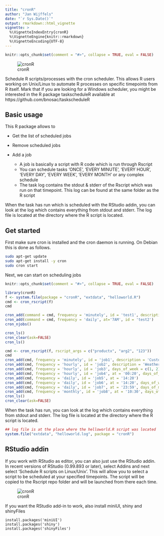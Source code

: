 ```yaml
---
title: "cronR"
author: "Jan Wijffels"
date: "`r Sys.Date()`"
output: rmarkdown::html_vignette
vignette: >
  %\VignetteIndexEntry{cronR}
  %\VignetteEngine{knitr::rmarkdown}
  %\VignetteEncoding{UTF-8}
---
```


```r
knitr::opts_chunk$set(comment = "#>", collapse = TRUE, eval = FALSE)
```

![cronR](cronR-logo.png) 

Schedule R scripts/processes with the cron scheduler. This allows R users working on Unix/Linux to automate R processes on specific timepoints from R itself.
Mark that if you are looking for a Windows scheduler, you might be interested in the R package taskscheduleR available at
https://github.com/bnosac/taskscheduleR


Basic usage
-----------

This R package allows to 

* Get the list of scheduled jobs
* Remove scheduled jobs
* Add a job

  + A job is basically a script with R code which is run through Rscript
  + You can schedule tasks 'ONCE', 'EVERY MINUTE', 'EVERY HOUR', 'EVERY DAY', 'EVERY WEEK', 'EVERY MONTH' or any complex schedule
  + The task log contains the stdout & stderr of the Rscript which was run on that timepoint. This log can be found at the same folder as the R script

When the task has run which is scheduled with the RStudio addin, you can look at the log which contains everything from stdout and stderr. The log file is located at the directory where the R script is located.


Get started
-----------

First make sure cron is installed and the cron daemon is running. On Debian this is done as follows.

```sh
sudo apt-get update
sudo apt-get install -y cron
sudo cron start
```

Next, we can start on scheduling jobs

```r
knitr::opts_chunk$set(comment = "#>", collapse = TRUE, eval = FALSE)
```

```r
library(cronR)
f <- system.file(package = "cronR", "extdata", "helloworld.R")
cmd <- cron_rscript(f)
cmd

cron_add(command = cmd, frequency = 'minutely', id = 'test1', description = 'My process 1', tags = c('lab', 'xyz'))
cron_add(command = cmd, frequency = 'daily', at='7AM', id = 'test2')
cron_njobs()

cron_ls()
cron_clear(ask=FALSE)
cron_ls()

cmd <- cron_rscript(f, rscript_args = c("productx", "arg2", "123"))
cmd
cron_add(cmd, frequency = 'minutely', id = 'job1', description = 'Customers')
cron_add(cmd, frequency = 'hourly', id = 'job2', description = 'Weather')
cron_add(cmd, frequency = 'hourly', id = 'job3', days_of_week = c(1, 2))
cron_add(cmd, frequency = 'hourly', id = 'job4', at = '00:20', days_of_week = c(1, 2))
cron_add(cmd, frequency = 'daily', id = 'job5', at = '14:20')
cron_add(cmd, frequency = 'daily', id = 'job6', at = '14:20', days_of_week = c(0, 3, 5))
cron_add(cmd, frequency = 'daily', id = 'job7', at = '23:59', days_of_month = c(1, 30))
cron_add(cmd, frequency = 'monthly', id = 'job8', at = '10:30', days_of_month = 'first', days_of_week = '*')
cron_ls()
cron_clear(ask=FALSE)
```

When the task has run, you can look at the log which contains everything from stdout and stderr. The log file is located at the directory where the R script is located.

```r
## log file is at the place where the helloworld.R script was located
system.file("extdata", "helloworld.log", package = "cronR")
```


RStudio addin
-----------

If you work with RStudio as editor, you can also just use the RStudio addin. In recent versions of RStudio (0.99.893 or later), select Addins and next select 'Schedule R scripts on Linux/Unix'.
This will allow you to select a script to be scheduled at your specified timepoints. The script will be copied to the Rscript repo folder and will be launched from there each time.

![cronR](cronR-rstudioaddin.png) 

If you want the RStudio add-in to work, also install miniUI, shiny and shinyFiles
```
install.packages('miniUI')
install.packages('shiny')
install.packages('shinyFiles')
```
